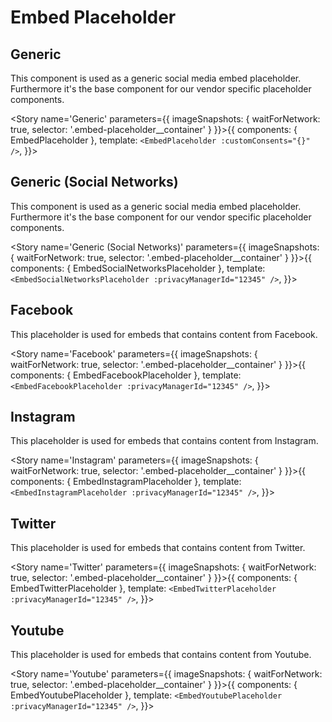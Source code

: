 
<Meta title='Embeds | Placeholder' />

# Embed Placeholder

## Generic

This component is used as a generic social media embed placeholder. Furthermore it's the base component for our vendor specific placeholder components.

<Story name='Generic' parameters={{ imageSnapshots: { waitForNetwork: true, selector: '.embed-placeholder__container' } }}>{{
  components: { EmbedPlaceholder },
  template: `<EmbedPlaceholder :customConsents="{}" />`,
}}></Story>

## Generic (Social Networks)

This component is used as a generic social media embed placeholder. Furthermore it's the base component for our vendor specific placeholder components.

<Story name='Generic (Social Networks)' parameters={{ imageSnapshots: { waitForNetwork: true, selector: '.embed-placeholder__container' } }}>{{
  components: { EmbedSocialNetworksPlaceholder },
  template: `<EmbedSocialNetworksPlaceholder :privacyManagerId="12345" />`,
}}></Story>

## Facebook

This placeholder is used for embeds that contains content from Facebook.

<Story name='Facebook' parameters={{ imageSnapshots: { waitForNetwork: true, selector: '.embed-placeholder__container' } }}>{{
  components: { EmbedFacebookPlaceholder },
  template: `<EmbedFacebookPlaceholder :privacyManagerId="12345" />`,
}}></Story>

## Instagram

This placeholder is used for embeds that contains content from Instagram.

<Story name='Instagram' parameters={{ imageSnapshots: { waitForNetwork: true, selector: '.embed-placeholder__container' } }}>{{
  components: { EmbedInstagramPlaceholder },
  template: `<EmbedInstagramPlaceholder :privacyManagerId="12345" />`,
}}></Story>

## Twitter

This placeholder is used for embeds that contains content from Twitter.

<Story name='Twitter' parameters={{ imageSnapshots: { waitForNetwork: true, selector: '.embed-placeholder__container' } }}>{{
  components: { EmbedTwitterPlaceholder },
  template: `<EmbedTwitterPlaceholder :privacyManagerId="12345" />`,
}}></Story>

## Youtube

This placeholder is used for embeds that contains content from Youtube.

<Story name='Youtube' parameters={{ imageSnapshots: { waitForNetwork: true, selector: '.embed-placeholder__container' } }}>{{
  components: { EmbedYoutubePlaceholder },
  template: `<EmbedYoutubePlaceholder :privacyManagerId="12345" />`,
}}></Story>
